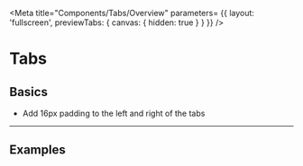 <!-- tabs-overview.stories.mdx -->


<Meta 
    title="Components/Tabs/Overview"
    parameters= {{
        layout: 'fullscreen',
        previewTabs: { 
          canvas: { hidden: true } 
        }
    }}
/>

<style>{`
  
  mwc-tab-bar {
    border-bottom: 1px solid var(--mdc-theme-border);
  }
  .sbdocs .docs-story {
    min-height: 8rem;
  }

`}</style>

# Tabs

## Basics

- Add 16px padding to the left and right of the tabs

***

## Examples

<Canvas>
<td-tab-bar>
  <td-tab label="Tab one"></td-tab>
  <td-tab label="Tab two"></td-tab>
  <td-tab label="Tab three"></td-tab>
</td-tab-bar>
</Canvas>